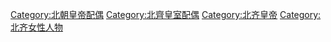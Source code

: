 [[Category:北朝皇帝配偶|Category:北朝皇帝配偶]]
[[Category:北齊皇室配偶‎|Category:北齊皇室配偶‎]]
[[Category:北齐皇帝|Category:北齐皇帝]]
[[Category:北齐女性人物|Category:北齐女性人物]]